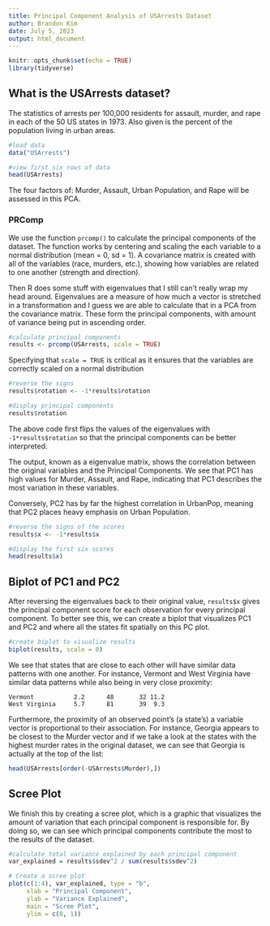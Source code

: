 ```yaml
---
title: Principal Component Analysis of USArrests Dataset
author: Brandon Kim
date: July 5, 2023
output: html_document
---
```


```r
knitr::opts_chunk$set(echo = TRUE)
library(tidyverse)


```

## What is the USArrests dataset?

The statistics of arrests per 100,000 residents for assault, murder, and rape in each of the 50 US states in 1973. Also given is the percent of the population living in urban areas.

```r

#load data
data("USArrests")

#view first six rows of data
head(USArrests)
```

The four factors of: Murder, Assault, Urban Population, and Rape will be assessed in this PCA.

### PRComp

We use the function ```prcomp()``` to calculate the principal components of the dataset. The function works by centering and scaling the each variable to a normal distribution (mean = 0, sd = 1). A covariance matrix is created with all of the variables (race, murders, etc.), showing how variables are related to one another (strength and direction).

Then R does some stuff with eigenvalues that I still can't really wrap my head around. Eigenvalues are a measure of how much a vector is stretched in a transformation and I guess we are able to calculate that in a PCA from the covariance matrix. These form the principal components, with amount of variance being put in ascending order.

```r

#calculate principal components
results <- prcomp(USArrests, scale = TRUE)
```
Specifying that ```scale = TRUE``` is critical as it ensures that the variables are correctly scaled on a normal distribution
```r
#reverse the signs
results$rotation <- -1*results$rotation

#display principal components
results$rotation
```
The above code first flips the values of the eigenvalues with ```-1*results$rotation``` so that the principal components can be better interpreted.

The output, known as a eigenvalue matrix, shows the correlation between the original variables and the Principal Components. We see that PC1 has  high values for Murder, Assault, and Rape, indicating that PC1 describes the most variation in these variables. 

Conversely, PC2 has by far the highest correlation in UrbanPop, meaning that PC2 places heavy emphasis on Urban Population. 

```r
#reverse the signs of the scores
results$x <- -1*results$x

#display the first six scores
head(results$x)
```
## Biplot of PC1 and PC2
After reversing the eigenvalues back to their original value, `results$x` gives the principal component score for each observation for every principal component. To better see this, we can create a biplot that visualizes PC1 and PC2 and where all the states fit spatially on this PC plot.

```r
#create biplot to visualize results
biplot(results, scale = 0) 
```   

We see that states that are close to each other will have similar data patterns with one another. For instance, Vermont and West Virginia have similar data patterns while also being in very close proximity:
```
Vermont           2.2      48       32 11.2   
West Virginia     5.7      81       39  9.3
```
Furthermore, the proximity of an observed point's (a state's) a variable vector is proportional to their association. For instance, Georgia appears to be closest to the Murder vector and if we take a look at the states with the highest murder rates in the original dataset, we can see that Georgia is actually at the top of the list:
```r
head(USArrests[order(-USArrests$Murder),])
```
## Scree Plot

We finish this by creating a scree plot, which is a graphic that visualizes the amount of variation that each principal component is responsible for. By doing so, we can see which principal components contribute the most to the results of the dataset. 
```r
#calculate total variance explained by each principal component
var_explained = results$sdev^2 / sum(results$sdev^2)

# Create a scree plot
plot(c(1:4), var_explained, type = "b",
     xlab = "Principal Component",
     ylab = "Variance Explained",
     main = "Scree Plot",
     ylim = c(0, 1))
```
